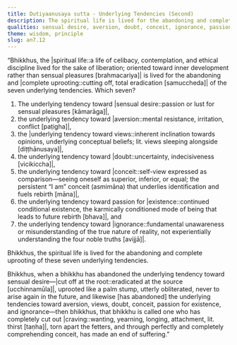 ```yaml
---
title: Dutiyaanusaya sutta - Underlying Tendencies (Second)
description: The spiritual life is lived for the abandoning and complete uprooting of the seven underlying tendencies toward 1) sensual desire, 2) aversion, 3) views, 4) doubt, 5) conceit, 6) passion for existence, and 7) ignorance.
qualities: sensual desire, aversion, doubt, conceit, ignorance, passion, wrong view, right view, humility, faith, giving up, wisdom
theme: wisdom, principle
slug: an7.12
---
```


“Bhikkhus, the |spiritual life::a life of celibacy, contemplation, and ethical discipline lived for the sake of liberation; oriented toward inner development rather than sensual pleasures [brahmacariya]| is lived for the abandoning and |complete uprooting::cutting off, total eradication [samuccheda]| of the seven underlying tendencies. Which seven?

1) The underlying tendency toward |sensual desire::passion or lust for sensual pleasures [kāmarāga]|,
2) the underlying tendency toward |aversion::mental resistance, irritation, conflict [paṭigha]|,
3) the |underlying tendency toward views::inherent inclination towards opinions, underlying conceptual beliefs; lit. views sleeping alongside [diṭṭhānusaya]|,
4) the underlying tendency toward |doubt::uncertainty, indecisiveness [vicikiccha]|,
5) the underlying tendency toward |conceit::self-view expressed as comparison—seeing oneself as superior, inferior, or equal; the persistent “I am” conceit (asmimāna) that underlies identification and fuels rebirth [māna]|,
6) the underlying tendency toward passion for |existence::continued conditional existence, the karmically conditioned mode of being that leads to future rebirth [bhava]|, and
7) the underlying tendency toward |ignorance::fundamental unawareness or misunderstanding of the true nature of reality, not experientially understanding the four noble truths [avijjā]|.

Bhikkhus, the spiritual life is lived for the abandoning and complete uprooting of these seven underlying tendencies.

Bhikkhus, when a bhikkhu has abandoned the underlying tendency toward sensual desire—|cut off at the root::eradicated at the source [ucchinnamūla]|, uprooted like a palm stump, utterly obliterated, never to arise again in the future, and likewise [has abandoned] the underlying tendencies toward aversion, views, doubt, conceit, passion for existence, and ignorance—then bhikkhus, that bhikkhu is called one who has completely cut out |craving::wanting, yearning, longing, attachment, lit. thirst [taṇha]|, torn apart the fetters, and through perfectly and completely comprehending conceit, has made an end of suffering.”